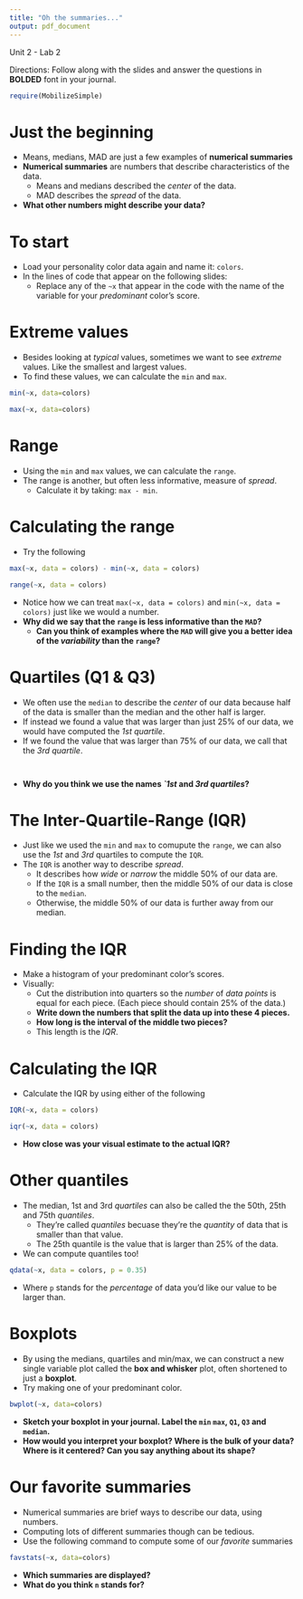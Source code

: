 ```yaml
---
title: "Oh the summaries..."
output: pdf_document
---
```




Unit 2 - Lab 2

Directions: Follow along with the slides and answer the questions in **BOLDED** font in your journal.
  
```r
require(MobilizeSimple)
```


Just the beginning
=====================

- Means, medians, MAD are just a few examples of **numerical summaries**
- **Numerical summaries** are numbers that describe characteristics of the data.
    - Means and medians described the _center_ of the data.
    - MAD describes the _spread_ of the data.
- **What other numbers might describe your data?**

To start
========

- Load your personality color data again and name it: ` colors`.
- In the lines of code that appear on the following slides:
    - Replace any of the `~x`  that appear in the code with the name of the variable for your _predominant_ color's score.

Extreme values
==================

- Besides looking at _typical_ values, sometimes we want to see _extreme_ values. Like the smallest and largest values.
- To find these values, we can calculate the `min` and `max`.
```r
min(~x, data=colors)
```
```r
max(~x, data=colors)
```

Range
=====

- Using the `min` and `max` values, we can calculate the `range`.
- The range is another, but often less informative, measure of _spread_.
    - Calculate it by taking: ` max - min`.

Calculating the range
=====================

- Try the following    
```r
max(~x, data = colors) - min(~x, data = colors)
```
```r
range(~x, data = colors)
```

- Notice how we can treat `max(~x, data = colors)` and `min(~x, data = colors)` just like we would a number.
- **Why did we say that the `range` is less informative than the `MAD`?** 
    - **Can you think of examples where the `MAD` will give you a better idea of the _variability_ than the `range`?**


Quartiles (Q1 & Q3)
=========================

- We often use the `median` to describe the _center_ of our data because half of the data is smaller than the median and the other half is larger.
- If instead we found a value that was larger than just 25% of our data, we would have computed the _1st quartile_.
- If we found the value that was larger than 75% of our data, we call that the _3rd quartile_.
```r

```
```r

```
- **Why do you think we use the names _`1st_ and _3rd quartiles_?**

The Inter-Quartile-Range (IQR)
========================

- Just like we used the `min` and `max` to comupute the `range`, we can also use the _1st_ and _3rd_ quartiles to compute the `IQR`.
- The `IQR` is another way to describe _spread_.
    - It describes how _wide_ or _narrow_ the middle 50% of our data are.
    - If the `IQR` is a small number, then the middle 50% of our data is close to the `median`.
    - Otherwise, the middle 50% of our data is further away from our median.
    
Finding the IQR
===============

- Make a histogram of your predominant color's scores.
- Visually: 
    - Cut the distribution into quarters so the _number_ of _data points_ is equal for each piece. (Each piece should contain 25% of the data.)
    - **Write down the numbers that split the data up into these 4 pieces.**
    - **How long is the interval of the middle two pieces?**
    - This length is the _IQR_.

Calculating the IQR
===================

- Calculate the IQR by using either of the following
```r
IQR(~x, data = colors)
```
```r
iqr(~x, data = colors)
```

- **How close was your visual estimate to the actual IQR?**

Other quantiles
===============

- The median, 1st and 3rd _quartiles_ can also be called the the 50th, 25th and 75th _quantiles_. 
    - They're called _quantiles_ becuase they're the _quantity_ of data that is smaller than that value.
    - The 25th quantile is the value that is larger than 25% of the data.
- We can compute quantiles too!
```r
qdata(~x, data = colors, p = 0.35)
```

- Where `p` stands for the _percentage_ of data you'd like our value to be larger than.

Boxplots
========

- By using the medians, quartiles and min/max, we can construct a new single variable plot called the **box and whisker** plot, often shortened to just a **boxplot**.
- Try making one of your predominant color.

```r
bwplot(~x, data=colors)
```

- **Sketch your boxplot in your journal. Label the `min` `max`, `Q1`, `Q3` and `median`.**
- **How would you interpret your boxplot? Where is the bulk of your data? Where is it centered? Can you say anything about its shape?**

Our favorite summaries
=====================

- Numerical summaries are brief ways to describe our data, using numbers.
- Computing lots of different summaries though can be tedious.
- Use the following command to compute some of our _favorite_ summaries
```r
favstats(~x, data=colors)
```
- **Which summaries are displayed?**
- **What do you think `n` stands for?**





